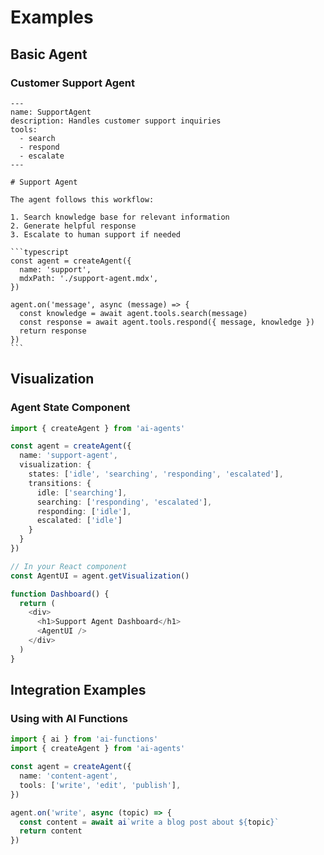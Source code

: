 # Examples

## Basic Agent

### Customer Support Agent

````mdx
---
name: SupportAgent
description: Handles customer support inquiries
tools:
  - search
  - respond
  - escalate
---

# Support Agent

The agent follows this workflow:

1. Search knowledge base for relevant information
2. Generate helpful response
3. Escalate to human support if needed

```typescript
const agent = createAgent({
  name: 'support',
  mdxPath: './support-agent.mdx',
})

agent.on('message', async (message) => {
  const knowledge = await agent.tools.search(message)
  const response = await agent.tools.respond({ message, knowledge })
  return response
})
```
````

## Visualization

### Agent State Component

```typescript
import { createAgent } from 'ai-agents'

const agent = createAgent({
  name: 'support-agent',
  visualization: {
    states: ['idle', 'searching', 'responding', 'escalated'],
    transitions: {
      idle: ['searching'],
      searching: ['responding', 'escalated'],
      responding: ['idle'],
      escalated: ['idle']
    }
  }
})

// In your React component
const AgentUI = agent.getVisualization()

function Dashboard() {
  return (
    <div>
      <h1>Support Agent Dashboard</h1>
      <AgentUI />
    </div>
  )
}
```

## Integration Examples

### Using with AI Functions

```typescript
import { ai } from 'ai-functions'
import { createAgent } from 'ai-agents'

const agent = createAgent({
  name: 'content-agent',
  tools: ['write', 'edit', 'publish'],
})

agent.on('write', async (topic) => {
  const content = await ai`write a blog post about ${topic}`
  return content
})
```
